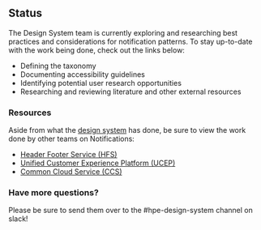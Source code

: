 ## Status

The Design System team is currently exploring and researching best practices and considerations for notification patterns. To stay up-to-date with the work being done, check out the links below:


* Defining the taxonomy
* Documenting accessibility guidelines
* Identifying potential user research opportunities
* Researching and reviewing literature and other external resources

### Resources

Aside from what the [design system](https://www.figma.com/file/FGvOd2htjrChVVS2oz73ds/HPE-Notifications?node-id=0%3A1) has done, be sure to view the work done by other teams on Notifications:

* [Header Footer Service (HFS)](https://www.figma.com/file/AbxAC3KU59pPyHG5mnnh7R/HFS-North-Star?node-id=140%3A10059) 
* [Unified Customer Experience Platform (UCEP)](https://www.figma.com/file/AbxAC3KU59pPyHG5mnnh7R/HFS-North-Star?node-id=140%3A10059)
* [Common Cloud Service (CCS)](https://www.figma.com/file/vT3CaJANRAKHysuZs2JIGR/CCS-Notifications?node-id=1%3A17948)

### Have more questions?

Please be sure to send them over to the #hpe-design-system channel on slack!

